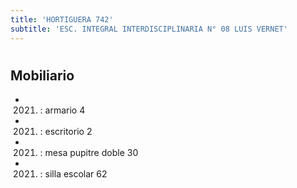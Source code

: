```yaml
---
title: 'HORTIGUERA 742'
subtitle: 'ESC. INTEGRAL INTERDISCIPLINARIA N° 08 LUIS VERNET'
---
```


#


## Mobiliario

*  (2021) : armario 4 

*  (2021) : escritorio 2 

*  (2021) : mesa pupitre doble 30 

*  (2021) : silla escolar 62 



